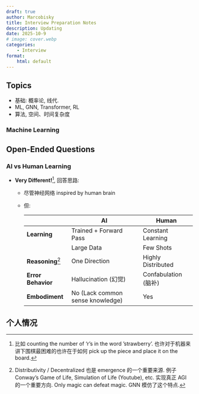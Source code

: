 ```yaml
---
draft: true
author: Marcobisky
title: Interview Preparation Notes
description: Updating
date: 2025-10-9
# image: cover.webp
categories:
    - Interview
format: 
    html: default
---
```


## Topics

- 基础: 概率论, 线代.
- ML, GNN, Transformer, RL
- 算法, 空间、时间复杂度


### Machine Learning

## Open-Ended Questions

### AI vs Human Learning

- **Very Different!**[^different-example], 回答思路: 
    - 尽管神经网络 inspired by human brain
    - 但:

        | | AI | Human |
        |---|---|---|
        | **Learning** | Trained + Forward Pass | Constant Learning |
        | | Large Data | Few Shots |
        | **Reasoning**[^reasoning] | One Direction | Highly Distributed |
        | **Error Behavior** | Hallucination (幻觉) | Confabulation (脑补) |
        | **Embodiment** | No (Lack common sense knowledge) | Yes |

[^different-example]: 比如 counting the number of 'r's in the word 'strawberry'. 也许对于机器来讲下围棋最困难的也许在于如何 pick up the piece and place it on the board.

[^reasoning]: Distributivity / Decentralized 也是 emergence 的一个重要来源. 例子 Conway's Game of Life, Simulation of Life (Youtube), etc. 实现真正 AGI 的一个重要方向. Only magic can defeat magic. GNN 模仿了这个特点.

## 个人情况

